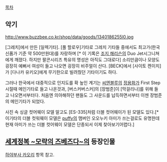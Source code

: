[[목차]]

== 악기 ==

http://www.buzzbee.co.kr/shop/data/goods/1340186255l0.jpg 


[그레치]에서 만든 [일렉기타]. [풀 할로우]기타로 그레치 기타들 중에서도 최고가(한국 신품가 기준 약 500만원대)를 자랑하며 [* 이 기록은 [[조지 해리슨]]의 Duo Jet시그니쳐에게 깨졌다. 하지만 팔콘시리즈 특유의 명성은 아직도 그대로다] 소리만큼이나 모양도 굉장히 예뻐서 여성이 들고 나오면 굉장히 비주얼이 산다. [BECK]에서 [사이토 켄이치]가 [다나카 유키오]에게 무기한으로 빌려줬던 기타이기도 하다.

그러나 한국에서 대중적으로 인지도를 확 높인 계기는 [[씨엔블루]]의 [[정용화]]가 First Step시절때 메인기타로 들고 나온것과, [버스커버스커]의 [장범준]이 [막걸리나]를 위해 들고 나오면서부터다. 처음엔 의아해하던 팬들도 그 사운드를 납득하면서부터 이젠 장범준의 메인기타가 되었다. 

사진 속 싱글 컷어웨이 모델 말고도 [ES-335]처럼 더블 컷어웨이가 된 모델도 있다.[* 이기타의 더블 컷워웨이 모델은 [[puffy]]의 맴버인 오오누키 아미가 쓰는걸로도 유명한데 현재 아미가 쓰는 더블 컷어웨이 모델은 단종되서 이제 찾아보기어렵다.]  

== [[세계정복 ~모략의 즈베즈다~]]의 등장인물  ==
[[하야부사 카오리]] 항목 참고.

